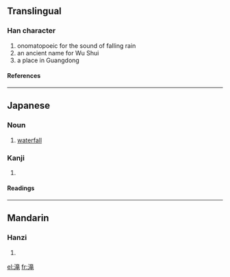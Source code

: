 ==Translingual==
===Han character===
{{Han char|rn=85|rad=水|as=10|sn=13|four=|canj=水卜廿山 (EYTU)}}
# onomatopoeic for the sound of falling rain
# an ancient name for Wu Shui
# a place in Guangdong
====References====
{{Han ref|kx=0643.241|dkj=18067|dj=1050.230|hdz=31706.020|uh=6EDD|ud=28381}}

----
==Japanese==
===Noun===
{{ja-noun|k|hira=たき|rom=taki}}
#[[waterfall]]

===Kanji===
{{ja-kanji|grade=c|rs=水10}}
# {{defn|Japanese}} 
====Readings====
{{ja-readings|on=[[そう]] (sō), [[ろう]] (rō)|kun=[[たき]] (taki)}}

----

==Mandarin==
===Hanzi===
{{cmn-hanzi|pin=[[lóng]] ([[long2]]), [[shuāng]] ([[shuang1]])|wg=lung<sup>2</sup>, shuang<sup>1</sup>}}
# {{defn|Mandarin}}

[[el:滝]]
[[fr:滝]]